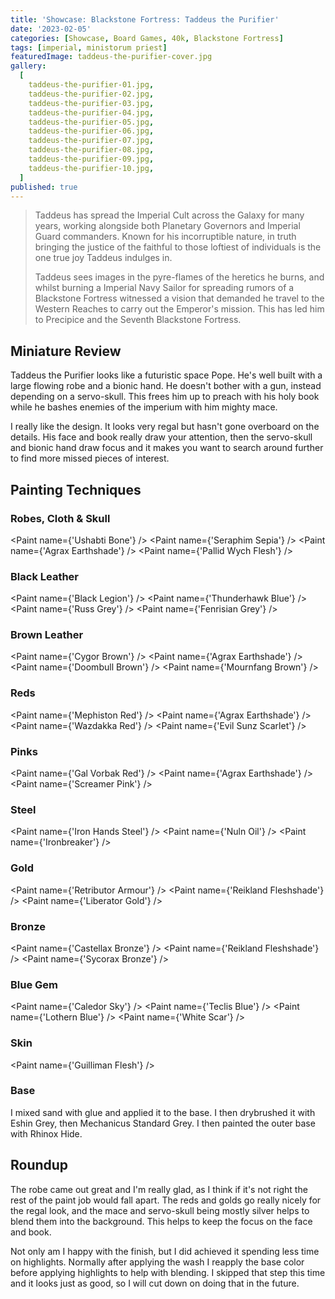 ```yaml
---
title: 'Showcase: Blackstone Fortress: Taddeus the Purifier'
date: '2023-02-05'
categories: [Showcase, Board Games, 40k, Blackstone Fortress]
tags: [imperial, ministorum priest]
featuredImage: taddeus-the-purifier-cover.jpg
gallery:
  [
    taddeus-the-purifier-01.jpg,
    taddeus-the-purifier-02.jpg,
    taddeus-the-purifier-03.jpg,
    taddeus-the-purifier-04.jpg,
    taddeus-the-purifier-05.jpg,
    taddeus-the-purifier-06.jpg,
    taddeus-the-purifier-07.jpg,
    taddeus-the-purifier-08.jpg,
    taddeus-the-purifier-09.jpg,
    taddeus-the-purifier-10.jpg,
  ]
published: true
---
```



> Taddeus has spread the Imperial Cult across the Galaxy for many years, working alongside both Planetary Governors and
> Imperial Guard commanders. Known for his incorruptible nature, in truth bringing the justice of the faithful to those
> loftiest of individuals is the one true joy Taddeus indulges in.
>
> Taddeus sees images in the pyre-flames of the heretics he burns, and whilst burning a Imperial Navy Sailor for
> spreading rumors of a Blackstone Fortress witnessed a vision that demanded he travel to the Western Reaches to carry
> out the Emperor's mission. This has led him to Precipice and the Seventh Blackstone Fortress.

## Miniature Review

Taddeus the Purifier looks like a futuristic space Pope. He's well built with a large flowing robe and a bionic hand.
He doesn't bother with a gun, instead depending on a servo-skull. This frees him up to preach with his holy book while
he bashes enemies of the imperium with him mighty mace.

I really like the design. It looks very regal but hasn't gone overboard on the details. His face and book really draw
your attention, then the servo-skull and bionic hand draw focus and it makes you want to search around further to find
more missed pieces of interest.

## Painting Techniques

### Robes, Cloth & Skull

<Paint name={'Ushabti Bone'} />
<Paint name={'Seraphim Sepia'} />
<Paint name={'Agrax Earthshade'} />
<Paint name={'Pallid Wych Flesh'} />

### Black Leather

<Paint name={'Black Legion'} />
<Paint name={'Thunderhawk Blue'} />
<Paint name={'Russ Grey'} />
<Paint name={'Fenrisian Grey'} />

### Brown Leather

<Paint name={'Cygor Brown'} />
<Paint name={'Agrax Earthshade'} />
<Paint name={'Doombull Brown'} />
<Paint name={'Mournfang Brown'} />

### Reds

<Paint name={'Mephiston Red'} />
<Paint name={'Agrax Earthshade'} />
<Paint name={'Wazdakka Red'} />
<Paint name={'Evil Sunz Scarlet'} />

### Pinks

<Paint name={'Gal Vorbak Red'} />
<Paint name={'Agrax Earthshade'} />
<Paint name={'Screamer Pink'} />

### Steel

<Paint name={'Iron Hands Steel'} />
<Paint name={'Nuln Oil'} />
<Paint name={'Ironbreaker'} />

### Gold

<Paint name={'Retributor Armour'} />
<Paint name={'Reikland Fleshshade'} />
<Paint name={'Liberator Gold'} />

### Bronze

<Paint name={'Castellax Bronze'} />
<Paint name={'Reikland Fleshshade'} />
<Paint name={'Sycorax Bronze'} />

### Blue Gem

<Paint name={'Caledor Sky'} />
<Paint name={'Teclis Blue'} />
<Paint name={'Lothern Blue'} />
<Paint name={'White Scar'} />

### Skin

<Paint name={'Guilliman Flesh'} />

### Base

I mixed sand with glue and applied it to the base. I then drybrushed it with Eshin Grey, then Mechanicus Standard Grey.
I then painted the outer base with Rhinox Hide.

## Roundup

The robe came out great and I'm really glad, as I think if it's not right the rest of the paint job would fall apart.
The reds and golds go really nicely for the regal look, and the mace and servo-skull being mostly silver helps to
blend them into the background. This helps to keep the focus on the face and book.

Not only am I happy with the finish, but I did achieved it spending less time on highlights. Normally after applying
the wash I reapply the base color before applying highlights to help with blending. I skipped that step this time
and it looks just as good, so I will cut down on doing that in the future.
